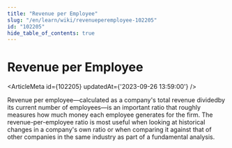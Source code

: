 ```yaml
---
title: "Revenue per Employee"
slug: "/en/learn/wiki/revenueperemployee-102205"
id: "102205"
hide_table_of_contents: true
---
```



# Revenue per Employee

<ArticleMeta id={102205} updatedAt={'2023-09-26 13:59:00'} />
<div className='border-solid border-b border-t-0 my-4 border-[var(--ifm-color-gray-300)]' />

Revenue per employee—calculated as a company's total revenue dividedby its current number of employees—is an important ratio that roughly measures how much money each employee generates for the firm. The revenue-per-employee ratio is most useful when looking at historical changes in a company's own ratio or when comparing it against that of other companies in the same industry as part of a fundamental analysis.
